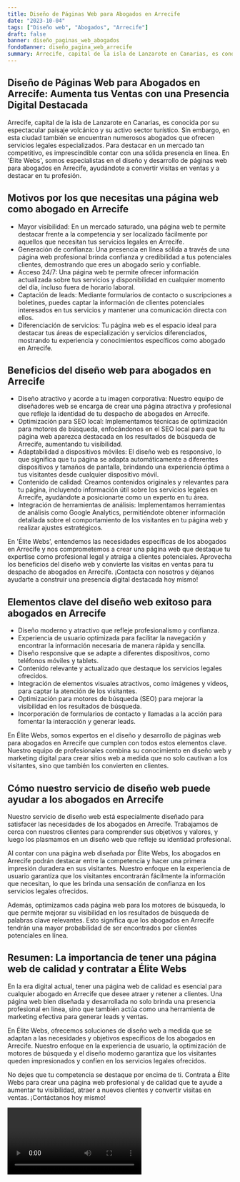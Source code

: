 ```yaml
---
title: Diseño de Páginas Web para Abogados en Arrecife
date: "2023-10-04"
tags: ["Diseño web", "Abogados", "Arrecife"]
draft: false
banner: diseño_paginas_web_abogados
fondoBanner: diseño_pagina_web_arrecife
summary: Arrecife, capital de la isla de Lanzarote en Canarias, es conocida por su espectacular paisaje volcánico y su activo sector turístico. Sin embargo, en esta ciudad también se encuentran numerosos abogados que ofrecen servicios legales especializados. Para destacar en un mercado tan competitivo, es imprescindible contar con una sólida presencia en línea. En 'Élite Webs', somos especialistas en el diseño y desarrollo de páginas web para abogados en Arrecife, ayudándote a convertir visitas en ventas y a destacar en tu profesión.
---
```



## Diseño de Páginas Web para Abogados en Arrecife: Aumenta tus Ventas con una Presencia Digital Destacada

Arrecife, capital de la isla de Lanzarote en Canarias, es conocida por su espectacular paisaje volcánico y su activo sector turístico. Sin embargo, en esta ciudad también se encuentran numerosos abogados que ofrecen servicios legales especializados. Para destacar en un mercado tan competitivo, es imprescindible contar con una sólida presencia en línea. En 'Élite Webs', somos especialistas en el diseño y desarrollo de páginas web para abogados en Arrecife, ayudándote a convertir visitas en ventas y a destacar en tu profesión.

## Motivos por los que necesitas una página web como abogado en Arrecife

- Mayor visibilidad: En un mercado saturado, una página web te permite destacar frente a la competencia y ser localizado fácilmente por aquellos que necesitan tus servicios legales en Arrecife.
- Generación de confianza: Una presencia en línea sólida a través de una página web profesional brinda confianza y credibilidad a tus potenciales clientes, demostrando que eres un abogado serio y confiable.
- Acceso 24/7: Una página web te permite ofrecer información actualizada sobre tus servicios y disponibilidad en cualquier momento del día, incluso fuera de horario laboral.
- Captación de leads: Mediante formularios de contacto o suscripciones a boletines, puedes captar la información de clientes potenciales interesados en tus servicios y mantener una comunicación directa con ellos.
- Diferenciación de servicios: Tu página web es el espacio ideal para destacar tus áreas de especialización y servicios diferenciados, mostrando tu experiencia y conocimientos específicos como abogado en Arrecife.

## Beneficios del diseño web para abogados en Arrecife

- Diseño atractivo y acorde a tu imagen corporativa: Nuestro equipo de diseñadores web se encarga de crear una página atractiva y profesional que refleje la identidad de tu despacho de abogados en Arrecife.
- Optimización para SEO local: Implementamos técnicas de optimización para motores de búsqueda, enfocándonos en el SEO local para que tu página web aparezca destacada en los resultados de búsqueda de Arrecife, aumentando tu visibilidad.
- Adaptabilidad a dispositivos móviles: El diseño web es responsivo, lo que significa que tu página se adapta automáticamente a diferentes dispositivos y tamaños de pantalla, brindando una experiencia óptima a tus visitantes desde cualquier dispositivo móvil.
- Contenido de calidad: Creamos contenidos originales y relevantes para tu página, incluyendo información útil sobre los servicios legales en Arrecife, ayudándote a posicionarte como un experto en tu área.
- Integración de herramientas de análisis: Implementamos herramientas de análisis como Google Analytics, permitiéndote obtener información detallada sobre el comportamiento de los visitantes en tu página web y realizar ajustes estratégicos.

En 'Élite Webs', entendemos las necesidades específicas de los abogados en Arrecife y nos comprometemos a crear una página web que destaque tu expertise como profesional legal y atraiga a clientes potenciales. Aprovecha los beneficios del diseño web y convierte las visitas en ventas para tu despacho de abogados en Arrecife. ¡Contacta con nosotros y déjanos ayudarte a construir una presencia digital destacada hoy mismo!

<GifSeo />

<Cta />

## Elementos clave del diseño web exitoso para abogados en Arrecife

- Diseño moderno y atractivo que refleje profesionalismo y confianza.
- Experiencia de usuario optimizada para facilitar la navegación y encontrar la información necesaria de manera rápida y sencilla.
- Diseño responsive que se adapte a diferentes dispositivos, como teléfonos móviles y tablets.
- Contenido relevante y actualizado que destaque los servicios legales ofrecidos.
- Integración de elementos visuales atractivos, como imágenes y videos, para captar la atención de los visitantes.
- Optimización para motores de búsqueda (SEO) para mejorar la visibilidad en los resultados de búsqueda.
- Incorporación de formularios de contacto y llamadas a la acción para fomentar la interacción y generar leads.

En Élite Webs, somos expertos en el diseño y desarrollo de páginas web para abogados en Arrecife que cumplen con todos estos elementos clave. Nuestro equipo de profesionales combina su conocimiento en diseño web y marketing digital para crear sitios web a medida que no solo cautivan a los visitantes, sino que también los convierten en clientes.

## Cómo nuestro servicio de diseño web puede ayudar a los abogados en Arrecife

Nuestro servicio de diseño web está especialmente diseñado para satisfacer las necesidades de los abogados en Arrecife. Trabajamos de cerca con nuestros clientes para comprender sus objetivos y valores, y luego los plasmamos en un diseño web que refleje su identidad profesional.

Al contar con una página web diseñada por Élite Webs, los abogados en Arrecife podrán destacar entre la competencia y hacer una primera impresión duradera en sus visitantes. Nuestro enfoque en la experiencia de usuario garantiza que los visitantes encontrarán fácilmente la información que necesitan, lo que les brinda una sensación de confianza en los servicios legales ofrecidos.

Además, optimizamos cada página web para los motores de búsqueda, lo que permite mejorar su visibilidad en los resultados de búsqueda de palabras clave relevantes. Esto significa que los abogados en Arrecife tendrán una mayor probabilidad de ser encontrados por clientes potenciales en línea.

## Resumen: La importancia de tener una página web de calidad y contratar a Élite Webs

En la era digital actual, tener una página web de calidad es esencial para cualquier abogado en Arrecife que desee atraer y retener a clientes. Una página web bien diseñada y desarrollada no solo brinda una presencia profesional en línea, sino que también actúa como una herramienta de marketing efectiva para generar leads y ventas.

En Élite Webs, ofrecemos soluciones de diseño web a medida que se adaptan a las necesidades y objetivos específicos de los abogados en Arrecife. Nuestro enfoque en la experiencia de usuario, la optimización de motores de búsqueda y el diseño moderno garantiza que los visitantes queden impresionados y confíen en los servicios legales ofrecidos.

No dejes que tu competencia se destaque por encima de ti. Contrata a Élite Webs para crear una página web profesional y de calidad que te ayude a aumentar tu visibilidad, atraer a nuevos clientes y convertir visitas en ventas. ¡Contáctanos hoy mismo!

<Video />

<CtaBot job="Abogados" city="Arrecife" />

<Gmaps query="Arrecife+españa+maps" />
